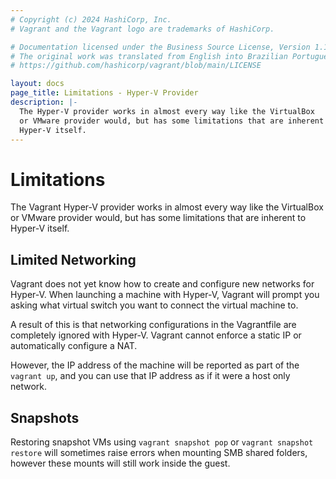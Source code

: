 ```yaml
---
# Copyright (c) 2024 HashiCorp, Inc.
# Vagrant and the Vagrant logo are trademarks of HashiCorp.

# Documentation licensed under the Business Source License, Version 1.1.
# The original work was translated from English into Brazilian Portuguese.
# https://github.com/hashicorp/vagrant/blob/main/LICENSE

layout: docs
page_title: Limitations - Hyper-V Provider
description: |-
  The Hyper-V provider works in almost every way like the VirtualBox
  or VMware provider would, but has some limitations that are inherent to
  Hyper-V itself.
---
```


# Limitations

The Vagrant Hyper-V provider works in almost every way like the VirtualBox
or VMware provider would, but has some limitations that are inherent to
Hyper-V itself.

## Limited Networking

Vagrant does not yet know how to create and configure new networks for
Hyper-V. When launching a machine with Hyper-V, Vagrant will prompt you
asking what virtual switch you want to connect the virtual machine to.

A result of this is that networking configurations in the Vagrantfile
are completely ignored with Hyper-V. Vagrant cannot enforce a static IP
or automatically configure a NAT.

However, the IP address of the machine will be reported as part of
the `vagrant up`, and you can use that IP address as if it were
a host only network.

## Snapshots

Restoring snapshot VMs using `vagrant snapshot pop` or
`vagrant snapshot restore` will sometimes raise errors when mounting
SMB shared folders, however these mounts will still work inside the guest.
